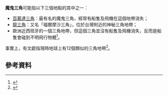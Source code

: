 '''魔鬼三角'''可能指以下三個地點的其中之一：
* [[百慕達三角|百慕達三角]]：最有名的魔鬼三角，經常有船隻及飛機在這個地帶消失；
*[[龍三角|龍三角]]：又名「福爾摩沙三角」，位於台灣附近的神秘三角地帶；
* 歐洲近西班牙的一個三角地帶，但這個三角並沒有船隻及飛機消失，反而是船隻會碰到不明飛行物體<ref>{{YouTube|id=QmoY6DA_n6I|title=星空奇談 魔鬼三角洲 日本鬧鬼 交通意外靈異事件 異度空間 UFO video 2012-03-03|language=zh-yue|date=2012-03-03}}</ref>。

事實上，有文獻指現時地球上有12個類似的三角地帶<ref>{{Cite web|title=12 Devil's Triangles|url=http://www.vortexmaps.com/devils-triangle.php|accessdate=2019-06-13|work=www.vortexmaps.com|archive-date=2021-04-11|archive-url=https://web.archive.org/web/20210411010345/http://vortexmaps.com/devils-triangle.php|dead-url=no}}</ref>。

== 參考資料 ==
{{reflist}}

{{disambig}}
